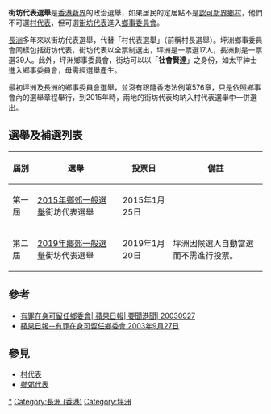 '''街坊代表選舉'''是[[香港|香港]][[新界|新界]]的政治選舉，如果居民的定居點不是[[認可新界鄉村|認可新界鄉村]]，他們不可選[[村代表|村代表]]，但可選[[街坊代表|街坊代表]]進入[[鄉事委員會|鄉事委員會]]。

[[長洲_(香港)|長洲]]多年來以街坊代表選舉，代替「村代表選舉」（前稱村長選舉）。坪洲鄉事委員會同樣包括街坊代表，街坊代表以全票制選出，坪洲是一票選17人，長洲則是一票選39人。此外，坪洲鄉事委員會，街坊可以以「'''社會賢達'''」之身份，如太平紳士進入鄉事委員會，毋需經選舉產生。

最初坪洲及長洲的鄉事委員會選舉，並沒有跟隨香港法例第576章，只是依照鄉事會內的選舉章程舉行，到2015年時，兩地的街坊代表均納入村代表選舉中一併選出。

==選舉及補選列表==
{| class="wikitable" style="text-align: center" 
|-
!屆別 !! 選舉 !! 投票日 !! 備註

|-
|第一屆||[[2015年香港鄉郊代表選舉|2015年鄉郊一般選舉]]街坊代表選舉||2015年1月25日||
|-
|第二屆||[[2019年香港鄉郊代表選舉|2019年鄉郊一般選舉]]街坊代表選舉||2019年1月20日||坪洲因候選人自動當選而不需進行投票。
|}

==參考==
*[https://hk.news.appledaily.com/local/daily/article/20030927/3564679 有罪在身可留任鄉委會| 蘋果日報| 要聞港聞| 20030927]{{Wayback|url=https://hk.news.appledaily.com/local/daily/article/20030927/3564679 |date=20190930131655 }}
*[http://hk.apple.nextmedia.com/template/apple/art_main.php?iss_id=20030927&sec_id=4104&art_id=3564679 蘋果日報--有罪在身可留任鄉委會 2003年9月27日]{{Dead link}}

==參見==
*[[村代表|村代表]]
*[[香港選舉#鄉郊代表|鄉郊代表]]

{{香港鄉郊代表選舉}}

{{HK-poli-stub}}

[[Category:香港新界村代表選舉|*]]
[[Category:長洲_(香港)|Category:長洲 (香港)]]
[[Category:坪洲|Category:坪洲]]